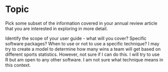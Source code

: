 # Topic

Pick some subset of the information covered in your annual review article that you are interested in exploring in more detail. 

Identify the scope of your user guide - what will you cover? Specific software packages? When to use or not to use a specific technique?
I may try to create a model to determine how many wins a team will get based on different sports statistics. However, not sure if I can do this. I will try to use R but am open to any other software. I am not sure what technique means in this context.

